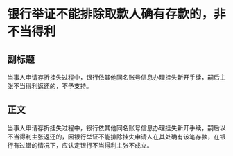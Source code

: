 # 银行举证不能排除取款人确有存款的，非不当得利
## 副标题
当事人申请存折挂失过程中，银行依其他同名账号信息办理挂失新开手续，嗣后主张不当得利返还的，不予支持。
## 正文
当事人申请存折挂失过程中，银行依其他同名账号信息办理挂失新开手续，嗣后以不当得利主张返还的，因银行举证不能排除挂失申请人在其处确有该笔存款，在银行有过错的情况下，应认定银行不当得利主张不成立。